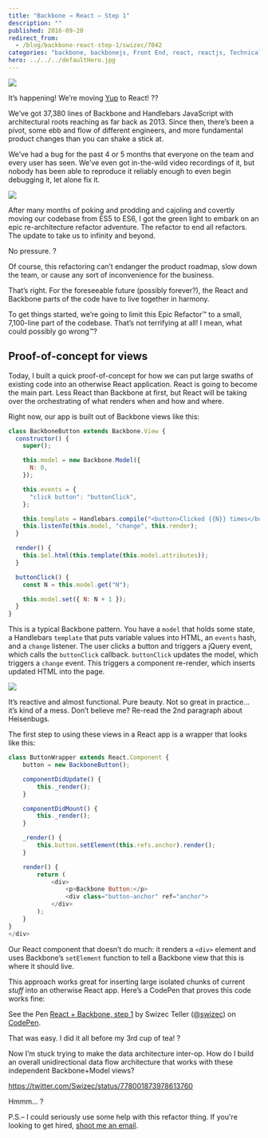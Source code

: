 ```yaml
---
title: "Backbone → React – Step 1"
description: ""
published: 2016-09-20
redirect_from:
  - /blog/backbone-react-step-1/swizec/7042
categories: "backbone, backbonejs, Front End, react, reactjs, Technical"
hero: ../../../defaultHero.jpg
---
```


![](./img/cP6CtSB.gif)

It’s happening! We’re moving [Yup](https://www.yup.com) to React! ??

We’ve got 37,380 lines of Backbone and Handlebars JavaScript with architectural roots reaching as far back as 2013. Since then, there’s been a pivot, some ebb and flow of different engineers, and more fundamental product changes than you can shake a stick at.

We’ve had a bug for the past 4 or 5 months that everyone on the team and every user has seen. We’ve even got in-the-wild video recordings of it, but nobody has been able to reproduce it reliably enough to even begin debugging it, let alone fix it.

![](http://www.mememaker.net/static/images/memes/4460503.jpg)

After many months of poking and prodding and cajoling and covertly moving our codebase from ES5 to ES6, I got the green light to embark on an epic re-architecture refactor adventure. The refactor to end all refactors. The update to take us to infinity and beyond.

No pressure. ?

Of course, this refactoring can’t endanger the product roadmap, slow down the team, or cause any sort of inconvenience for the business.

That’s right. For the foreseeable future (possibly forever?), the React and Backbone parts of the code have to live together in harmony.

To get things started, we’re going to limit this Epic Refactor™ to a small, 7,100-line part of the codebase. That’s not terrifying at all! I mean, what could possibly go wrong™?

## Proof-of-concept for views

Today, I built a quick proof-of-concept for how we can put large swaths of existing code into an otherwise React application. React is going to become the main part. Less React than Backbone at first, but React will be taking over the orchestrating of what renders when and how and where.

Right now, our app is built out of Backbone views like this:

```javascript
class BackboneButton extends Backbone.View {
  constructor() {
    super();

    this.model = new Backbone.Model({
      N: 0,
    });

    this.events = {
      "click button": "buttonClick",
    };

    this.template = Handlebars.compile("<button>Clicked {{N}} times</button>");
    this.listenTo(this.model, "change", this.render);
  }

  render() {
    this.$el.html(this.template(this.model.attributes));
  }

  buttonClick() {
    const N = this.model.get("N");

    this.model.set({ N: N + 1 });
  }
}
```

This is a typical Backbone pattern. You have a `model` that holds some state, a Handlebars `template` that puts variable values into HTML, an `events` hash, and a `change` listener. The user clicks a button and triggers a jQuery event, which calls the `buttonClick` callback. `buttonClick` updates the model, which triggers a `change` event. This triggers a component re-render, which inserts updated HTML into the page.

![](./img/8DOZxSY.gif)

It’s reactive and almost functional. Pure beauty. Not so great in practice… it’s kind of a mess. Don’t believe me? Re-read the 2nd paragraph about Heisenbugs.

The first step to using these views in a React app is a wrapper that looks like this:

```javascript
class ButtonWrapper extends React.Component {
    button = new BackboneButton();

    componentDidUpdate() {
        this._render();
    }

    componentDidMount() {
        this._render();
    }

    _render() {
        this.button.setElement(this.refs.anchor).render();
    }

    render() {
        return (
            <div>
                <p>Backbone Button:</p>
                <div class="button-anchor" ref="anchor">
            </div>
        );
    }
}
</div>
```

Our React component that doesn’t do much: it renders a `<div>` element and uses Backbone’s `setElement` function to tell a Backbone view that this is where it should live.

This approach works great for inserting large isolated chunks of current _stuff_ into an otherwise React app. Here’s a CodePen that proves this code works fine:

See the Pen [React + Backbone, step 1](http://codepen.io/swizec/pen/rrrgbr/) by Swizec Teller ([@swizec](http://codepen.io/swizec)) on [CodePen](http://codepen.io).

That was easy. I did it all before my 3rd cup of tea! ?

Now I’m stuck trying to make the data architecture inter-op. How do I build an overall unidirectional data flow architecture that works with these independent Backbone+Model views?

https://twitter.com/Swizec/status/778001873978613760

Hmmm… ?

P.S.– I could seriously use some help with this refactor thing. If you're looking to get hired, [shoot me an email](mailto:swizec@swizec.com).
